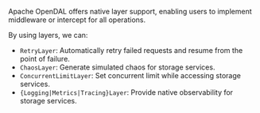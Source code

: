 Apache OpenDAL offers native layer support, enabling users to implement middleware or intercept for all operations.

By using layers, we can:

- `RetryLayer`: Automatically retry failed requests and resume from the point of failure.
- `ChaosLayer`: Generate simulated chaos for storage services.
- `ConcurrentLimitLayer`: Set concurrent limit while accessing storage services.
- `{Logging|Metrics|Tracing}Layer`: Provide native observability for storage services.
